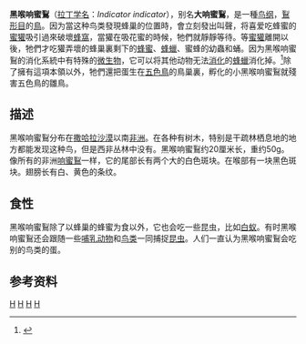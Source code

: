 {{Speciesbox
| taxon = Indicator indicator
| binomial_authority = ([[Anders_Sparrman|Sparrman]], 1777)
| image =Greater_Honeyguide,_Gambia.jpg
| status = LC
| status_system = IUCN3.1
}}
'''黑喉响蜜鴷'''（[[拉丁学名|拉丁学名]]：''Indicator indicator''），别名'''大响蜜鴷'''，是一種[[鸟纲|鸟纲]]，[[鴷形目|鴷形目]]的[[鳥|鳥]]。因为當这种鸟类發現蜂巢的位置時，會立刻發出叫聲，将喜爱吃蜂蜜的[[蜜獾|蜜獾]]吸引過來破壞[[蜂窩|蜂窩]]，當獾在吸花蜜的時候，牠們就靜靜等待。等[[蜜獾|蜜獾]]離開以後，牠們才吃獾弄壞的蜂巢裏剩下的[[蜂蜜|蜂蜜]]、[[蜂蠟|蜂蠟]]、蜜蜂的幼蟲和蛹。因为黑喉响蜜鴷的消化系統中有特殊的[[微生物|微生物]]，它可以将其他动物无法[[消化|消化]]的[[蜂蠟|蜂蠟]]消化掉。<ref>{{IUCN|id=22680616 |title=''Indicator indicator'' |assessors=[[BirdLife_International|BirdLife International]] |version=2013.2 |year=2012 |accessdate=26 November 2013}}</ref>除了擁有這項本領以外，牠們還把蛋生在[[五色鳥|五色鳥]]的鳥巢裏，孵化的小黑喉响蜜鴷就殘害五色鳥的雛鳥。

==描述==
黑喉响蜜鴷分布在[[撒哈拉沙漠|撒哈拉沙漠]]以南[[非洲|非洲]]。在各种有树木，特别是干疏林栖息地的地方都能发现这种鸟，但是西非丛林中没有。黑喉响蜜鴷约20厘米长，重约50g。像所有的非洲[[响蜜鴷|响蜜鴷]]一样，它的尾部长有两个大的白色斑块。在喉部有一块黑色斑块。翅膀长有白、黄色的条纹。

==食性==
黑喉响蜜鴷除了以蜂巢的蜂蜜为食以外，它也会吃一些昆虫，比如[[白蚁|白蚁]]。有时黑喉响蜜鴷还会跟随一些[[哺乳动物|哺乳动物]]和[[鸟类|鸟类]]一同捕捉[[昆虫|昆虫]]。人们一直认为黑喉响蜜鴷会吃别的鸟类的蛋。

==参考资料==
{{reflist}}

{{Brood parasite}}
{{Taxonbar|from=Q593582}}

[[Category:非洲鳥類|H]]
[[Category:鴷形目|H]]
[[Category:巢寄生|H]]
[[Category:_1777年描述的鸟类|H]]